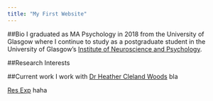 ```yaml
---
title: "My First Website"
---
```

##Bio
I graduated as MA Psychology in 2018 from the University of Glasgow where I continue to study as a postgraduate student in the University of Glasgow's
[Institute of Neuroscience and Psychology](http://www.gla.ac.uk/researchinstitutes/neurosciencepsychology/).


##Research Interests

##Current work
I work with [Dr Heather Cleland Woods](http://supervisor/website)
bla

[Res Exp](Res_experience.html) 
haha
